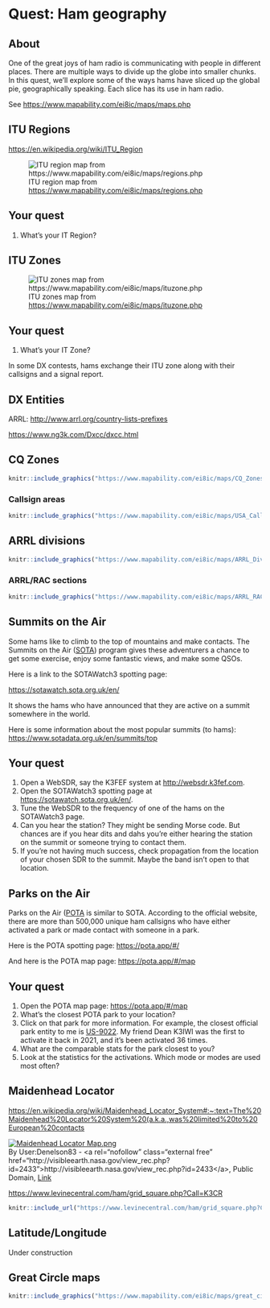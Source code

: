 # Quest: Ham geography {-}

## About

One of the great joys of ham radio is communicating with people in different places.
There are multiple ways to divide up the globe into smaller chunks.
In this quest, we'll explore some of the ways hams have sliced up the global pie, geographically speaking.
Each slice has its use in ham radio.

See <https://www.mapability.com/ei8ic/maps/maps.php>

## ITU Regions {-}

<https://en.wikipedia.org/wiki/ITU_Region>

![ITU region map from <https://www.mapability.com/ei8ic/maps/regions.php>](https://www.mapability.com/ei8ic/maps/IARU_Regions_01.png){#fig-itu-regions}

::: {.callout-important}
## Your quest
1. What's your IT Region?
:::

## ITU Zones {-}

![ITU zones map from <https://www.mapability.com/ei8ic/maps/ituzone.php>](https://www.mapability.com/ei8ic/maps/ITU_Zones_ARRL_05.png){#fig-itu-zones}

::: {.callout-important}
## Your quest
1. What's your IT Zone?
:::

In some DX contests, hams exchange their ITU zone along with their callsigns and a signal report.

## DX Entities {-}

ARRL: <http://www.arrl.org/country-lists-prefixes>

<https://www.ng3k.com/Dxcc/dxcc.html>

## CQ Zones {-}

```r
knitr::include_graphics("https://www.mapability.com/ei8ic/maps/CQ_Zones_01.png")
```

### Callsign areas {-}

```r
knitr::include_graphics("https://www.mapability.com/ei8ic/maps/USA_Call_Areas_1652.png")
```

## ARRL divisions {-}

```r
knitr::include_graphics("https://www.mapability.com/ei8ic/maps/ARRL_Divisions_1701.png")
```

### ARRL/RAC sections {-}

```r
knitr::include_graphics("https://www.mapability.com/ei8ic/maps/ARRL_RAC_Sections_2023_1254x969.png")
```

## Summits on the Air {-}

Some hams like to climb to the top of mountains and make contacts.
The Summits on the Air ([SOTA](https://www.sota.org.uk)) program gives these adventurers a chance to get some exercise, enjoy some fantastic views, and make some QSOs.

Here is a link to the SOTAWatch3 spotting page:

<https://sotawatch.sota.org.uk/en/>

It shows the hams who have announced that they are active on a summit somewhere in the world.

Here is some information about the most popular summits (to hams): <https://www.sotadata.org.uk/en/summits/top>

::: {.callout-important}
## Your quest

1. Open a WebSDR, say the K3FEF system at <http://websdr.k3fef.com>.
2. Open the SOTAWatch3 spotting page at <https://sotawatch.sota.org.uk/en/>.
3. Tune the WebSDR to the frequency of one of the hams on the SOTAWatch3 page.
4. Can you hear the station? They might be sending Morse code. But chances are if you hear dits and dahs you're either hearing the station on the summit or someone trying to contact them.
5. If you're not having much success, check propagation from the location of your chosen SDR to the summit. Maybe the band isn't open to that location.
:::

## Parks on the Air {-}

Parks on the Air ([POTA](https://parksontheair.com) is similar to SOTA.
According to the official website, there are more than 500,000 unique ham callsigns who have either activated a park or made contact with someone in a park.

Here is the POTA spotting page: <https://pota.app/#/>

And here is the POTA map page: <https://pota.app/#/map>

::: {.callout-important}
## Your quest
1. Open the POTA map page: <https://pota.app/#/map>
2. What's the closest POTA park to your location?
3. Click on that park for more information. For example, the closest official park entity to me is [US-9022](https://pota.app/#/park/US-9022). My friend Dean K3IWI was the first to activate it back in 2021, and it's been activated 36 times.
4. What are the comparable stats for the park closest to you?
5. Look at the statistics for the activations. Which mode or modes are used most often?
:::

## Maidenhead Locator {-}

<https://en.wikipedia.org/wiki/Maidenhead_Locator_System#:~:text=The%20Maidenhead%20Locator%20System%20(a.k.a.,was%20limited%20to%20European%20contacts>

<p><a href="https://commons.wikimedia.org/wiki/File:Maidenhead_Locator_Map.png#/media/File:Maidenhead_Locator_Map.png"><img src="https://upload.wikimedia.org/wikipedia/commons/thumb/9/94/Maidenhead_Locator_Map.png/1200px-Maidenhead_Locator_Map.png" alt="Maidenhead Locator Map.png"></a><br>By User:Denelson83 - &lt;a rel="nofollow" class="external free" href="http://visibleearth.nasa.gov/view_rec.php?id=2433"&gt;http://visibleearth.nasa.gov/view_rec.php?id=2433&lt;/a&gt;, Public Domain, <a href="https://commons.wikimedia.org/w/index.php?curid=11762818">Link</a></p>

<https://www.levinecentral.com/ham/grid_square.php?Call=K3CR>

```r
knitr::include_url("https://www.levinecentral.com/ham/grid_square.php?Call=K3CR", height="800px")
```

## Latitude/Longitude {-}

::: {.callout-warning}

Under construction

:::

## Great Circle maps {-}

```r
knitr::include_graphics("https://www.mapability.com/ei8ic/maps/great_circle/capital_cities/washington_usa_great_circle_map.png")
```
